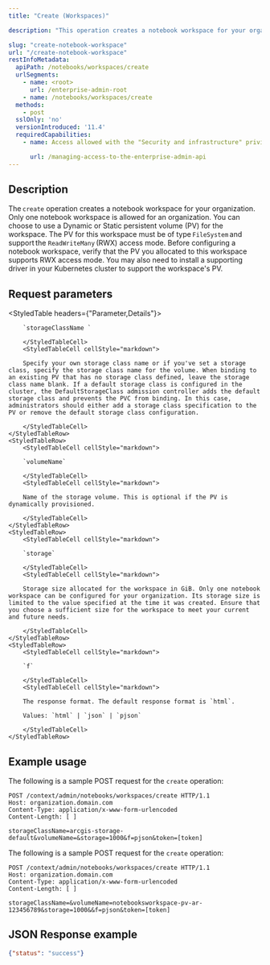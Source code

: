 ```yaml
---
title: "Create (Workspaces)"

description: "This operation creates a notebook workspace for your organization."

slug: "create-notebook-workspace"
url: "/create-notebook-workspace"
restInfoMetadata:
  apiPath: /notebooks/workspaces/create
  urlSegments:
    - name: <root>
      url: /enterprise-admin-root
    - name: /notebooks/workspaces/create
  methods:
    - post
  sslOnly: 'no'
  versionIntroduced: '11.4'
  requiredCapabilities:
    - name: Access allowed with the "Security and infrastructure" privilege

      url: /managing-access-to-the-enterprise-admin-api
---
```


## Description

The `create` operation creates a notebook workspace for your organization. Only one notebook workspace is allowed for an organization. You can choose to use a Dynamic or Static persistent volume (PV) for the workspace. The PV for this workspace must be of type `FileSystem` and support the `ReadWriteMany` (RWX) access mode. Before configuring a notebook workspace, verify that the PV you allocated to this workspace supports RWX access mode. You may also need to install a supporting driver in your Kubernetes cluster to support the workspace's PV. 


## Request parameters

<StyledTable headers={"Parameter,Details"}>    
    <StyledTableRow>
        <StyledTableCell cellStyle="markdown">

        `storageClassName ` 

        </StyledTableCell>
        <StyledTableCell cellStyle="markdown">

        Specify your own storage class name or if you've set a storage class, specify the storage class name for the volume. When binding to an existing PV that has no storage class defined, leave the storage class name blank. If a default storage class is configured in the cluster, the DefaultStorageClass admission controller adds the default storage class and prevents the PVC from binding. In this case, administrators should either add a storage class specification to the PV or remove the default storage class configuration. 

        </StyledTableCell>
    </StyledTableRow>
    <StyledTableRow>
        <StyledTableCell cellStyle="markdown">

        `volumeName` 

        </StyledTableCell>
        <StyledTableCell cellStyle="markdown">

        Name of the storage volume. This is optional if the PV is dynamically provisioned.  

        </StyledTableCell>
    </StyledTableRow>
    <StyledTableRow>
        <StyledTableCell cellStyle="markdown">

        `storage` 

        </StyledTableCell>
        <StyledTableCell cellStyle="markdown">

        Storage size allocated for the workspace in GiB. Only one notebook workspace can be configured for your organization. Its storage size is limited to the value specified at the time it was created. Ensure that you choose a sufficient size for the workspace to meet your current and future needs. 

        </StyledTableCell>
    </StyledTableRow>
    <StyledTableRow>
        <StyledTableCell cellStyle="markdown">

        `f` 

        </StyledTableCell>
        <StyledTableCell cellStyle="markdown">

        The response format. The default response format is `html`.
        
        Values: `html` | `json` | `pjson`

        </StyledTableCell>
    </StyledTableRow>
</StyledTable>

## Example usage

The following is a sample POST request for the `create` operation:


```other
POST /context/admin/notebooks/workspaces/create HTTP/1.1
Host: organization.domain.com
Content-Type: application/x-www-form-urlencoded
Content-Length: [ ]

storageClassName=arcgis-storage-default&volumeName=&storage=1000&f=pjson&token=[token]
```


The following is a sample POST request for the `create` operation:


```other
POST /context/admin/notebooks/workspaces/create HTTP/1.1
Host: organization.domain.com
Content-Type: application/x-www-form-urlencoded
Content-Length: [ ]

storageClassName=&volumeName=notebooksworkspace-pv-ar-123456789&storage=1000&&f=pjson&token=[token]
```

## JSON Response example

```json
{"status": "success"} 
```
